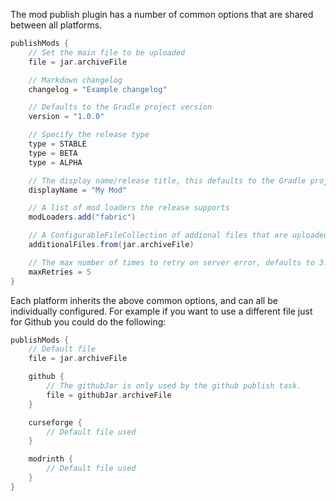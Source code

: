 The mod publish plugin has a number of common options that are shared between all platforms.

```groovy
publishMods {
    // Set the main file to be uploaded
    file = jar.archiveFile

    // Markdown changelog
    changelog = "Example changelog"

    // Defaults to the Gradle project version
    version = "1.0.0"

    // Specify the release type
    type = STABLE
    type = BETA
    type = ALPHA

    // The display name/release title, this defaults to the Gradle project name + version
    displayName = "My Mod"

    // A list of mod loaders the release supports
    modLoaders.add("fabric")

    // A ConfigurableFileCollection of addional files that are uploaded alongside the main file
    additionalFiles.from(jar.archiveFile)

    // The max number of times to retry on server error, defaults to 3.
    maxRetries = 5
}
```

Each platform inherits the above common options, and can all be individually configured. For example if you want to use a different file just for Github you could do the following:

```groovy
publishMods {
    // Default file
    file = jar.archiveFile

    github {
        // The githubJar is only used by the github publish task.
        file = githubJar.archiveFile
    }

    curseforge {
        // Default file used
    }

    modrinth {
        // Default file used
    }
}
```